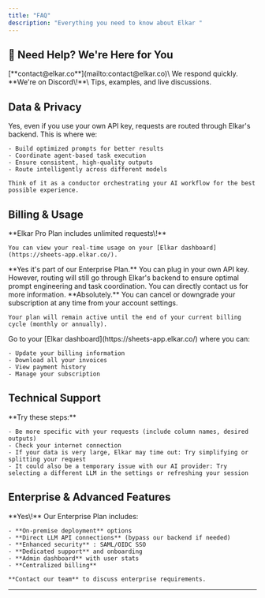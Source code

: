 ```yaml
---
title: "FAQ"
description: "Everything you need to know about Elkar "
---
```


## 🙋 Need Help? We're Here for You

<CardGroup cols={2}>
  <Card title="Email Support" icon="envelope">
    [**contact@elkar.co**](mailto:contact@elkar.co)\
    We respond quickly.
  </Card>
  <Card title="Join the Community" icon="users" href="https://discord.gg/k89v3cF6fX">
    **We're on Discord\!**\
    Tips, examples, and live discussions.
  </Card>
</CardGroup>

## Data & Privacy

<AccordionGroup>
  <Accordion title="Are all requests routed through Elkar?">
    Yes, even if you use your own API key, requests are routed through Elkar's backend. This is where we:

    - Build optimized prompts for better results
    - Coordinate agent-based task execution
    - Ensure consistent, high-quality outputs
    - Route intelligently across different models

    Think of it as a conductor orchestrating your AI workflow for the best possible experience.
  </Accordion>
</AccordionGroup>

## Billing & Usage

<AccordionGroup>
  <Accordion title="How many requests can I make?">
    **Elkar Pro Plan includes unlimited requests\!**

    You can view your real-time usage on your [Elkar dashboard](https://sheets-app.elkar.co/).
  </Accordion>
  <Accordion title="Can I use my own API key?">
    **Yes it's part of our Enterprise Plan.** You can plug in your own API key. However, routing will still go through Elkar's backend to ensure optimal prompt engineering and task coordination. You can directly contact us for more information. 
  </Accordion>
  <Accordion title="Can I cancel anytime?">
    **Absolutely.** You can cancel or downgrade your subscription at any time from your account settings.

    Your plan will remain active until the end of your current billing cycle (monthly or annually).
  </Accordion>
  <Accordion title="How do I get my invoices?">
    Go to your [Elkar dashboard](https://sheets-app.elkar.co/) where you can:

    - Update your billing information
    - Download all your invoices
    - View payment history
    - Manage your subscription
  </Accordion>
</AccordionGroup>

## Technical Support

<AccordionGroup>
  <Accordion title="Elkar isn't responding to my prompts">
    **Try these steps:**

    - Be more specific with your requests (include column names, desired outputs)
    - Check your internet connection
    - If your data is very large, Elkar may time out: Try simplifying or splitting your request
    - It could also be a temporary issue with our AI provider: Try selecting a different LLM in the settings or refreshing your session
  </Accordion>
</AccordionGroup>

## Enterprise & Advanced Features

<AccordionGroup>
  <Accordion title="Do you offer enterprise solutions?">
    **Yes\!** Our Enterprise Plan includes:

    - **On-premise deployment** options
    - **Direct LLM API connections** (bypass our backend if needed)
    - **Enhanced security** : SAML/OIDC SSO
    - **Dedicated support** and onboarding
    - **Admin dashboard** with user stats
    - **Centralized billing**

    **Contact our team** to discuss enterprise requirements.
  </Accordion>
</AccordionGroup>

---